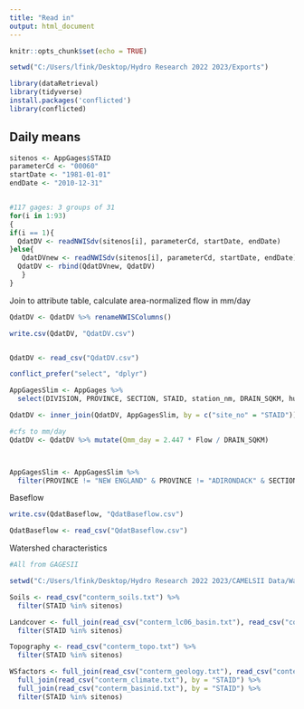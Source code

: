 ```yaml
---
title: "Read in"
output: html_document
---
```


```r
knitr::opts_chunk$set(echo = TRUE)

setwd("C:/Users/lfink/Desktop/Hydro Research 2022 2023/Exports")

library(dataRetrieval)
library(tidyverse)
install.packages('conflicted')
library(conflicted)
```

## Daily means

```r
sitenos <- AppGages$STAID
parameterCd <- "00060" 
startDate <- "1981-01-01"  
endDate <- "2010-12-31"


#117 gages: 3 groups of 31
for(i in 1:93)
{
if(i == 1){
  QdatDV <- readNWISdv(sitenos[i], parameterCd, startDate, endDate)
}else{
   QdatDVnew <- readNWISdv(sitenos[i], parameterCd, startDate, endDate) 
  QdatDV <- rbind(QdatDVnew, QdatDV)
   }
}
```

Join to attribute table, calculate area-normalized flow in mm/day

```r
QdatDV <- QdatDV %>% renameNWISColumns()

write.csv(QdatDV, "QdatDV.csv")


QdatDV <- read_csv("QdatDV.csv")

conflict_prefer("select", "dplyr")

AppGagesSlim <- AppGages %>% 
  select(DIVISION, PROVINCE, SECTION, STAID, station_nm, DRAIN_SQKM, huc_cd, LAT_GAGE, LNG_GAGE, STATE, alt_va, geometry)

QdatDV <- inner_join(QdatDV, AppGagesSlim, by = c("site_no" = "STAID"))

#cfs to mm/day
QdatDV <- QdatDV %>% mutate(Qmm_day = 2.447 * Flow / DRAIN_SQKM)



AppGagesSlim <- AppGagesSlim %>% 
  filter(PROVINCE != "NEW ENGLAND" & PROVINCE != "ADIRONDACK" & SECTION != "SOUTHERN NEW YORK" & SECTION != "CATSKILL")
```

Baseflow

```r
write.csv(QdatBaseflow, "QdatBaseflow.csv")

QdatBaseflow <- read_csv("QdatBaseflow.csv")
```

Watershed characteristics

```r
#All from GAGESII

setwd("C:/Users/lfink/Desktop/Hydro Research 2022 2023/CAMELSII Data/Watershed characteristics")

Soils <- read_csv("conterm_soils.txt") %>%
  filter(STAID %in% sitenos)

Landcover <- full_join(read_csv("conterm_lc06_basin.txt"), read_csv("conterm_lc06_rip800.txt"), by = "STAID") %>% 
  filter(STAID %in% sitenos)

Topography <- read_csv("conterm_topo.txt") %>%
  filter(STAID %in% sitenos)

WSfactors <- full_join(read_csv("conterm_geology.txt"), read_csv("conterm_hydro.txt"), by = "STAID") %>%
  full_join(read_csv("conterm_climate.txt"), by = "STAID") %>%
  full_join(read_csv("conterm_basinid.txt"), by = "STAID") %>%
  filter(STAID %in% sitenos)
```
